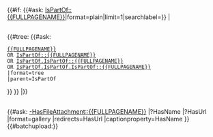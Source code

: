 
{{#if: {{#ask: [[IsPartOf::{{FULLPAGENAME}}]]|format=plain|limit=1|searchlabel=}} |
=={{{_label_attachments| {{#switch:{{USERLANGUAGECODE}}|en=Structure|de=Struktur|#default=Structure}} }}}==

{{#tree:
{{#ask:
 [[{{FULLPAGENAME}}]]
 OR [[IsPartOf::{{FULLPAGENAME}}]]
 OR [[IsPartOf.IsPartOf::{{FULLPAGENAME}}]]
 OR [[IsPartOf.IsPartOf.IsPartOf::{{FULLPAGENAME}}]]
 |format=tree
 |parent=IsPartOf
}}
}}
|}}<!-- {{#if: {{{attachments|}}} |-->

=={{{_label_attachments| {{#switch:{{USERLANGUAGECODE}}|en=Attachments|de=Anhang|#default=Attachments}} }}}==
<!-- {{#ask: [[IsFileAttachmentOf::{{FULLPAGENAME}}]] -->
{{#ask: [[-HasFileAttachment::{{FULLPAGENAME}}]]
|?HasName
<!-- |?HasName #=Name 
|?HasUrl=Link 
|?Modification date=Zuletzt geändert  -->
|?HasUrl
|format=gallery
|redirects=HasUrl<!-- Links direct to download -->
|captionproperty=HasName
}} <!-- With format=table chem and math formular fail to render on page!?! -->
<!-- With format=datatable VE page safe fails!?! -->
<!-- <div class="fileupload-auto-reload">{{#batchupload:OslTemplate:ELN/Attachment|{{FULLPAGENAME}}|{{REVISIONUSER}}}}</div> -->
{{#batchupload:}}
<!--|}}-->